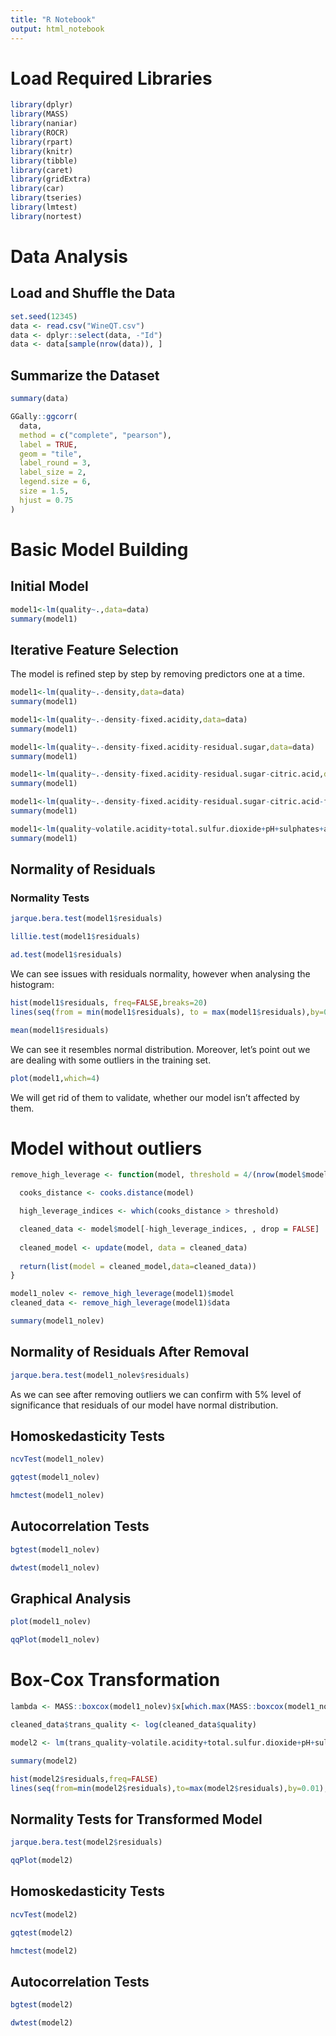 ```yaml
---
title: "R Notebook"
output: html_notebook
---
```


# Load Required Libraries

```r
library(dplyr)
library(MASS)
library(naniar) 
library(ROCR) 
library(rpart)
library(knitr)
library(tibble)
library(caret)
library(gridExtra)
library(car)
library(tseries)
library(lmtest)
library(nortest)
```
# Data Analysis

## Load and Shuffle the Data

```r
set.seed(12345) 
data <- read.csv("WineQT.csv")
data <- dplyr::select(data, -"Id")  
data <- data[sample(nrow(data)), ]  
```

## Summarize the Dataset

```r
summary(data)
```

```r
GGally::ggcorr(
  data, 
  method = c("complete", "pearson"), 
  label = TRUE, 
  geom = "tile", 
  label_round = 3, 
  label_size = 2, 
  legend.size = 6, 
  size = 1.5, 
  hjust = 0.75
)
```

# Basic Model Building

## Initial Model

```r
model1<-lm(quality~.,data=data)
summary(model1)
```

## Iterative Feature Selection
The model is refined step by step by removing predictors one at a time.

```r
model1<-lm(quality~.-density,data=data)
summary(model1)
```

```r
model1<-lm(quality~.-density-fixed.acidity,data=data)
summary(model1)
```
```r
model1<-lm(quality~.-density-fixed.acidity-residual.sugar,data=data)
summary(model1)
```
```r
model1<-lm(quality~.-density-fixed.acidity-residual.sugar-citric.acid,data=data)
summary(model1)
```
```r
model1<-lm(quality~.-density-fixed.acidity-residual.sugar-citric.acid-free.sulfur.dioxide,data=data)
summary(model1)
```


```r
model1<-lm(quality~volatile.acidity+total.sulfur.dioxide+pH+sulphates+alcohol+chlorides:sulphates+chlorides,data=data)
summary(model1)
```
## Normality of Residuals

### Normality Tests

```r
jarque.bera.test(model1$residuals)
```
```r
lillie.test(model1$residuals)
```
```r
ad.test(model1$residuals)
```

We can see issues with residuals normality, however when analysing the histogram: 

```r
hist(model1$residuals, freq=FALSE,breaks=20)
lines(seq(from = min(model1$residuals), to = max(model1$residuals),by=0.01),dnorm(seq(from = min(model1$residuals), to = max(model1$residuals),by=0.01),sd=sd(model1$residuals)))
```
```r
mean(model1$residuals)
```

We can see it resembles normal distribution. Moreover, let's point out we are dealing with some outliers in the training set.

```r
plot(model1,which=4)
```

We will get rid of them to validate, whether our model isn't affected by them.

# Model without outliers

```r
remove_high_leverage <- function(model, threshold = 4/(nrow(model$model) - length(model$coefficients))) {

  cooks_distance <- cooks.distance(model)

  high_leverage_indices <- which(cooks_distance > threshold)

  cleaned_data <- model$model[-high_leverage_indices, , drop = FALSE]
  
  cleaned_model <- update(model, data = cleaned_data)
  
  return(list(model = cleaned_model,data=cleaned_data))
}

model1_nolev <- remove_high_leverage(model1)$model
cleaned_data <- remove_high_leverage(model1)$data
```

```r
summary(model1_nolev)
```
## Normality of Residuals After Removal
```r
jarque.bera.test(model1_nolev$residuals)
```

As we can see after removing outliers we can confirm with 5% level of significance that residuals of our model have normal distribution.


## Homoskedasticity Tests

```r
ncvTest(model1_nolev)
```
```r
gqtest(model1_nolev)
```
```r
hmctest(model1_nolev)
```
## Autocorrelation Tests
```r
bgtest(model1_nolev)
```
```r
dwtest(model1_nolev)
```
## Graphical Analysis

```r
plot(model1_nolev)
```
```r
qqPlot(model1_nolev)
```

# Box-Cox Transformation

```r
lambda <- MASS::boxcox(model1_nolev)$x[which.max(MASS::boxcox(model1_nolev)$y)]
```


```r
cleaned_data$trans_quality <- log(cleaned_data$quality)

model2 <- lm(trans_quality~volatile.acidity+total.sulfur.dioxide+pH+sulphates+alcohol+chlorides:sulphates+chlorides,data=cleaned_data)
```

```r
summary(model2)
```

```r
hist(model2$residuals,freq=FALSE)
lines(seq(from=min(model2$residuals),to=max(model2$residuals),by=0.01),dnorm(seq(from=min(model2$residuals),to=max(model2$residuals),by=0.01),sd=sd(model2$residuals)))
```

## Normality Tests for Transformed Model
```r
jarque.bera.test(model2$residuals)
```
```r
qqPlot(model2)
```


## Homoskedasticity Tests

```r
ncvTest(model2)
```

```r
gqtest(model2)
```
```r
hmctest(model2)
```

## Autocorrelation Tests
```r
bgtest(model2)
```
```r
dwtest(model2)
```




